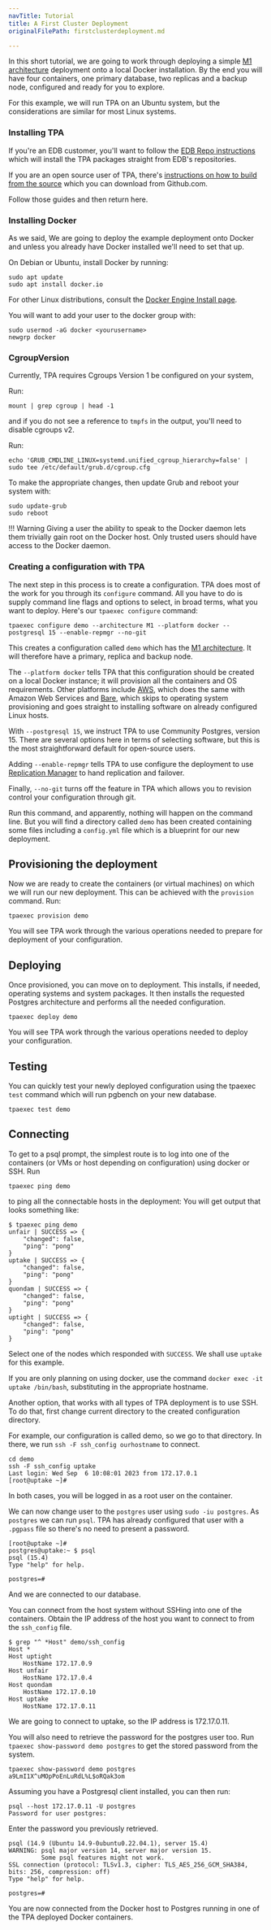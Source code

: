 ```yaml
---
navTitle: Tutorial
title: A First Cluster Deployment
originalFilePath: firstclusterdeployment.md

---
```


In this short tutorial, we are going to work through deploying a simple [M1 architecture](architecture-M1/) deployment onto a local Docker installation. By the end you will have four containers, one primary database, two replicas and a backup node, configured and ready for you to explore.

For this example, we will run TPA on an Ubuntu system, but the considerations are similar for most Linux systems.

### Installing TPA

If you're an EDB customer, you'll want to follow the [EDB Repo instructions](INSTALL/) which will install the TPA packages straight from EDB's repositories.

If you are an open source user of TPA, there's [instructions on how to build from the source](INSTALL-repo/) which you can download from Github.com.

Follow those guides and then return here.

### Installing Docker

As we said, We are going to deploy the example deployment onto Docker and unless you already have Docker installed we'll need to set that up.

On Debian or Ubuntu, install Docker by running:

```
sudo apt update
sudo apt install docker.io
```

For other Linux distributions, consult the [Docker Engine Install page](https://docs.docker.com/engine/install/).

You will want to add your user to the docker group with:

```
sudo usermod -aG docker <yourusername>
newgrp docker
```

### CgroupVersion

Currently, TPA requires Cgroups Version 1 be configured on your system,

Run:

```
mount | grep cgroup | head -1
```

and if you do not see a reference to `tmpfs` in the output, you'll need to disable cgroups v2.

Run:

```
echo 'GRUB_CMDLINE_LINUX=systemd.unified_cgroup_hierarchy=false' | sudo tee /etc/default/grub.d/cgroup.cfg
```

To make the appropriate changes, then update Grub and reboot your system with:

```
sudo update-grub
sudo reboot
```

!!! Warning
    Giving a user the ability to speak to the Docker daemon
    lets them trivially gain root on the Docker host. Only trusted users
    should have access to the Docker daemon.

### Creating a configuration with TPA

The next step in this process is to create a configuration. TPA does most of the work for you through its `configure` command. All you have to do is supply command line flags and options to select, in broad terms, what you want to deploy. Here's our `tpaexec configure` command:

```
tpaexec configure demo --architecture M1 --platform docker --postgresql 15 --enable-repmgr --no-git
```

This creates a configuration called `demo` which has the [M1 architecture](architecture-M1/). It will therefore have a primary, replica and backup node.

The `--platform docker` tells TPA that this configuration should be created on a local Docker instance; it will provision all the containers and OS requirements. Other platforms include [AWS](platform-aws), which does the same with Amazon Web Services and [Bare](platform-bare), which skips to operating system provisioning and goes straight to installing software on already configured Linux hosts.

With `--postgresql 15`, we instruct TPA to use Community Postgres, version 15. There are several options here in terms of selecting software, but this is the most straightforward default for open-source users.

Adding `--enable-repmgr` tells TPA to use configure the deployment to use [Replication Manager](https://www.repmgr.org/) to hand replication and failover. 

Finally, `--no-git` turns off the feature in TPA which allows you to revision control your configuration through git. 

Run this command, and apparently, nothing will happen on the command line. But you will find a directory called `demo` has been created containing some files including a `config.yml` file which is a blueprint for our new deployment.

## Provisioning the deployment

Now we are ready to create the containers (or virtual machines) on which we will run our new deployment. This can be achieved with the `provision` command. Run:

```
tpaexec provision demo
```

You will see TPA work through the various operations needed to prepare for deployment of your configuration. 

## Deploying

Once provisioned, you can move on to deployment. This installs, if needed, operating systems and system packages. It then installs the requested Postgres architecture and performs all the needed configuration. 

```
tpaexec deploy demo
```

You will see TPA work through the various operations needed to deploy your configuration.

## Testing

You can quickly test your newly deployed configuration using the tpaexec `test` command which will run pgbench on your new database.

```
tpaexec test demo
```

## Connecting

To get to a psql prompt, the simplest route is to log into one of the containers (or VMs or host depending on configuration) using docker or SSH. Run 

```
tpaexec ping demo
```

to ping all the connectable hosts in the deployment: You will get output that looks something like:

```
$ tpaexec ping demo 
unfair | SUCCESS => {
    "changed": false,
    "ping": "pong"
}
uptake | SUCCESS => {
    "changed": false,
    "ping": "pong"
}
quondam | SUCCESS => {
    "changed": false,
    "ping": "pong"
}
uptight | SUCCESS => {
    "changed": false,
    "ping": "pong"
}
```

Select one of the nodes which responded with `SUCCESS`. We shall use `uptake` for this example.

If you are only planning on using docker, use the command `docker exec -it uptake /bin/bash`, substituting in the appropriate hostname.

Another option, that works with all types of TPA deployment is to use SSH. To do that, first change current directory to the created configuration directory. 

For example, our configuration is called demo, so we go to that directory. In there, we run `ssh -F ssh_config ourhostname` to connect.

```
cd demo
ssh -F ssh_config uptake
Last login: Wed Sep  6 10:08:01 2023 from 172.17.0.1
[root@uptake ~]# 
```

In both cases, you will be logged in as a root user on the container.

We can now change user to the `postgres` user using `sudo -iu postgres`. As `postgres` we can run `psql`. TPA has already configured that user with a `.pgpass` file so there's no need to present a password.

```
[root@uptake ~]# 
postgres@uptake:~ $ psql
psql (15.4)
Type "help" for help.

postgres=# 
```

And we are connected to our database.

You can connect from the host system without SSHing into one of the containers. Obtain the IP address of the host you want to connect to from the `ssh_config` file.

```
$ grep "^ *Host" demo/ssh_config 
Host *
Host uptight
    HostName 172.17.0.9
Host unfair
    HostName 172.17.0.4
Host quondam
    HostName 172.17.0.10
Host uptake
    HostName 172.17.0.11
```

We are going to connect to uptake, so the IP address is 172.17.0.11. 

You will also need to retrieve the password for the postgres user too. Run `tpaexec show-password demo postgres` to get the stored password from the system.

```
tpaexec show-password demo postgres
a9LmI1X^uMOpPoEnLuRdL%L$oRQak3om
```

Assuming you have a Postgresql client installed, you can then run:

```
psql --host 172.17.0.11 -U postgres
Password for user postgres: 
```

Enter the password you previously retrieved.

```
psql (14.9 (Ubuntu 14.9-0ubuntu0.22.04.1), server 15.4)
WARNING: psql major version 14, server major version 15.
         Some psql features might not work.
SSL connection (protocol: TLSv1.3, cipher: TLS_AES_256_GCM_SHA384, bits: 256, compression: off)
Type "help" for help.

postgres=# 
```

You are now connected from the  Docker host to Postgres running in one of the TPA deployed Docker containers.
